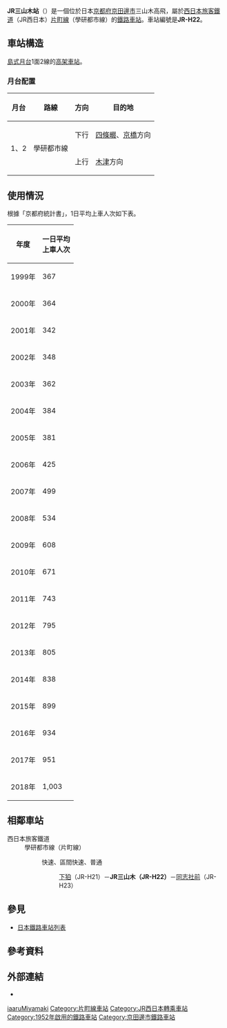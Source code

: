 {{日本車站資訊
|公司色 = #0072bc
|文字色 =
|站名 = JR三山木站
|圖片 = JR_Miyamaki_sta_001.jpg
|圖片說明 = 站舍
|日文原名 = JR三山木
|平假名 = じぇいあーるみやまき
|羅馬拼音 = JR Miyamaki
|電報略號 = ミマ
|所在地 = {{JPN}}[[京都府|京都府]][[京田邊市|京田邊市]]三山木高飛4<ref name="kotsu19930126">{{Cite news |title=新駅その後⑭ 学研都市線（片町線） 松井山手駅 |newspaper=[[交通新聞|交通新聞]] |publisher=交通新聞社 |date=1993-01-26 |page=1 }}</ref>
|坐標 = {{coord|34|47|53.90|N|135|47|4.43|E|display=inline,title}}
|車站構造 = [[高架車站|高架車站]]
|月台配置 = 1面2線
|啟用年月日= 1952年（[[昭和|昭和]]27年）12月1日<ref name="kotsu19930126"/><ref name="103-train-story-1984">毛呂信昭 『103系物語』 [[JTBパブリッシング|JTBパブリッシング]]、2012年。ISBN 978-4533086991</ref>
|廢站年月日=
|乘客人數= 1,003
|上下車人次=
|統計年度= 2018年
|轉車 = [[三山木站|三山木站]]（[[近畿日本鐵道|近畿日本鐵道]][[京都線_(近畿日本鐵道)|京都線]]）
|備註 = [[無人站|無人站]]（設置自動售票機）<br/>* 原名上田邊站，1997年改為現稱。
|adjacent = {{Adjacent stations|system=西日本旅客鐵道近畿地域路線|line=KH片町線|left=下狛|right=同志社前|note-left=JR-H21<br />2.0km|note-mid='''JR-H22'''<br />距離[[木津站_(京都府)|木津]]9.4km|note-right=JR-H23<br />1.1km}}
}}
'''JR三山木站'''（{{jpn|j=JR三山木駅|hg=ジェイアールみやまきえき|rm=JR Miyamaki eki|f=y}}）是一個位於日本[[京都府|京都府]][[京田邊市|京田邊市]]三山木高飛，屬於[[西日本旅客鐵道|西日本旅客鐵道]]（JR西日本）[[片町線|片町線]]（學研都市線）的[[鐵路車站|鐵路車站]]。車站編號是'''JR-H22'''。
== 車站構造 ==
[[島式月台|島式月台]]1面2線的[[高架車站|高架車站]]。
=== 月台配置 ===
{| rules="rows" class="wikitable"
!月台<!-- 事業者側による呼称 --->!!路線!!方向!!目的地
|-
! rowspan="2"| 1、2
| rowspan="2"| '''{{JR西路線記號|K|H}}''' 學研都市線
| style="text-align:center" | 下行
| [[四條畷站|四條畷]]、[[京橋站_(大阪府)|京橋]]方向
|-
| style="text-align:center" | 上行
| [[木津站_(京都府)|木津]]方向
|}

== 使用情況 ==
根據「京都府統計書」，1日平均上車人次如下表。
{| class="wikitable" style="text-align:right;"
|-
! 年度 !! 一日平均<br/>上車人次
|-
| 1999年 || 367
|-
| 2000年 || 364
|-
| 2001年 || 342
|-
| 2002年 || 348
|-
| 2003年 || 362
|-
| 2004年 || 384
|-
| 2005年 || 381
|-
| 2006年 || 425
|-
| 2007年 || 499
|-
| 2008年 || 534
|-
| 2009年 || 608
|-
| 2010年 || 671
|-
| 2011年 || 743
|-
| 2012年 || 795
|-
| 2013年 || 805
|-
| 2014年 || 838
|-
| 2015年 || 899
|-
| 2016年 || 934
|-
| 2017年 || 951
|-
| 2018年 || 1,003
|}
== 相鄰車站 ==
; 西日本旅客鐵道
: '''{{JR西路線記號|K|H}}''' 學研都市線（片町線）
:: {{color|#ff6600|■}}快速、{{color|#00a497|■}}區間快速、{{color|#999|■}}普通
::: [[下狛站|下狛]]（JR-H21）－'''JR三山木（JR-H22）'''－[[同志社前站|同志社前]]（JR-H23）

== 參見 ==
* [[日本鐵路車站列表|日本鐵路車站列表]]
== 參考資料 ==
{{Reflist}}
== 外部連結 ==
* {{外部連結/JR西日本車站|0610904|JR三山木}}

{{學研都市線}}
{{DEFAULTSORT:JR-Miyamaki}}
[[Category:日本鐵路車站_Je|iaaruMiyamaki]]
[[Category:片町線車站|Category:片町線車站]]
[[Category:JR西日本轉乘車站|Category:JR西日本轉乘車站]]
[[Category:1952年啟用的鐵路車站|Category:1952年啟用的鐵路車站]]
[[Category:京田邊市鐵路車站|Category:京田邊市鐵路車站]]